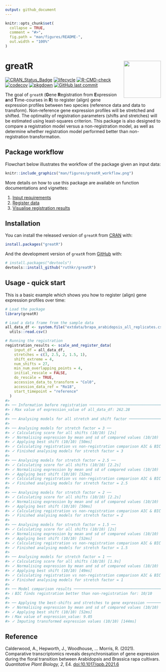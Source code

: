 ```yaml
---
output: github_document
---
```


<!-- README.md is generated from README.Rmd. Please edit that file -->

```r
knitr::opts_chunk$set(
  collapse = TRUE,
  comment = "#>",
  fig.path = "man/figures/README-",
  out.width = "100%"
)
```

# greatR <img src="man/figures/logo.png" align="right" width="120"/>

<!-- badges: start -->
[![CRAN_Status_Badge](https://www.r-pkg.org/badges/version/greatR)](https://cran.r-project.org/package=greatR)
[![lifecycle](https://lifecycle.r-lib.org/articles/figures/lifecycle-stable.svg)](https://lifecycle.r-lib.org/articles/stages.html)
[![R-CMD-check](https://github.com/ruthkr/greatR/workflows/R-CMD-check/badge.svg)](https://github.com/ruthkr/greatR/actions)
[![codecov](https://codecov.io/gh/ruthkr/greatR/branch/master/graph/badge.svg?token=L6TNLEPLLO)](https://app.codecov.io/gh/ruthkr/greatR)
[![pkgdown](https://github.com/ruthkr/greatR/actions/workflows/pkgdown.yaml/badge.svg)](https://github.com/ruthkr/greatR/actions/workflows/pkgdown.yaml)
[![GitHub last commit](https://img.shields.io/github/last-commit/ruthkr/greatR)](https://github.com/ruthkr/greatR/commits/master)
<!-- badges: end -->


The goal of `greatR` (**G**ene **R**egistration from **E**xpression **a**nd **T**ime-courses in **R**) to register (align) gene expression profiles between two species (reference data and data to transform). Non-reference gene expression profiles will be stretched and shifted. The optimality of registration parameters (shifts and stretches) will be estimated using least-squares criterion. This package is also designed to compare a registration model versus a non-registration model, as well as determine whether registration model performed better than non-registration transformation.

## Package workflow

Flowchart below illustrates the workflow of the package given an input data: 

```r
knitr::include_graphics("man/figures/greatR_workflow.png")
```


More details on how to use this package are available on function documentations and vignettes:

1. [Input requirements](https://ruthkr.github.io/greatR/articles/prepare_data.html)
2. [Register data](https://ruthkr.github.io/greatR/articles/register-data.html)
3. [Visualise registration results](https://ruthkr.github.io/greatR/articles/visualise-results.html)

## Installation


You can install the released version of `greatR` from [CRAN](https://CRAN.R-project.org) with:

```r
install.packages("greatR")
```


And the development version of `greatR` from [GitHub](https://github.com/) with:

```r
# install.packages("devtools")
devtools::install_github("ruthkr/greatR")
```

## Usage - quick start

This is a basic example which shows you how to register (align) gene expression profiles over time:

```r
# Load the package
library(greatR)
```

```r
# Load a data frame from the sample data
all_data_df <- system.file("extdata/brapa_arabidopsis_all_replicates.csv", package = "greatR") %>%
  utils::read.csv()

# Running the registration
registration_results <- scale_and_register_data(
    input_df = all_data_df,
    stretches = c(3, 2.5, 2, 1.5, 1),
    shift_extreme = 4,
    num_shifts = 27,
    min_num_overlapping_points = 4,
    initial_rescale = FALSE,
    do_rescale = TRUE,
    accession_data_to_transform = "Col0",
    accession_data_ref = "Ro18",
    start_timepoint = "reference"
  )
#> 
#> ── Information before registration ─────────────────────────────────────────────
#> ℹ Max value of expression_value of all_data_df: 262.28
#> 
#> ── Analysing models for all stretch and shift factor ───────────────────────────
#> 
#> ── Analysing models for stretch factor = 3 ──
#> ✓ Calculating score for all shifts (10/10) [2s]
#> ✓ Normalising expression by mean and sd of compared values (10/10) [55ms]
#> ✓ Applying best shift (10/10) [50ms]
#> ✓ Calculating registration vs non-registration comparison AIC & BIC (10/10) [134ms]
#> ✓ Finished analysing models for stretch factor = 3
#> 
#> ── Analysing models for stretch factor = 2.5 ──
#> ✓ Calculating score for all shifts (10/10) [2.2s]
#> ✓ Normalising expression by mean and sd of compared values (10/10) [55ms]
#> ✓ Applying best shift (10/10) [52ms]
#> ✓ Calculating registration vs non-registration comparison AIC & BIC (10/10) [113ms]
#> ✓ Finished analysing models for stretch factor = 2.5
#> 
#> ── Analysing models for stretch factor = 2 ──
#> ✓ Calculating score for all shifts (10/10) [2.2s]
#> ✓ Normalising expression by mean and sd of compared values (10/10) [47ms]
#> ✓ Applying best shift (10/10) [50ms]
#> ✓ Calculating registration vs non-registration comparison AIC & BIC (10/10) [99ms]
#> ✓ Finished analysing models for stretch factor = 2
#> 
#> ── Analysing models for stretch factor = 1.5 ──
#> ✓ Calculating score for all shifts (10/10) [2s]
#> ✓ Normalising expression by mean and sd of compared values (10/10) [51ms]
#> ✓ Applying best shift (10/10) [52ms]
#> ✓ Calculating registration vs non-registration comparison AIC & BIC (10/10) [102ms]
#> ✓ Finished analysing models for stretch factor = 1.5
#> 
#> ── Analysing models for stretch factor = 1 ──
#> ✓ Calculating score for all shifts (10/10) [1.9s]
#> ✓ Normalising expression by mean and sd of compared values (10/10) [49ms]
#> ✓ Applying best shift (10/10) [49ms]
#> ✓ Calculating registration vs non-registration comparison AIC & BIC (10/10) [108ms]
#> ✓ Finished analysing models for stretch factor = 1
#> 
#> ── Model comparison results ────────────────────────────────────────────────────
#> ℹ BIC finds registration better than non-registration for: 10/10
#> 
#> ── Applying the best-shifts and stretches to gene expression ───────────────────
#> ✓ Normalising expression by mean and sd of compared values (10/10) [48ms]
#> ✓ Applying best shift (10/10) [52ms]
#> ℹ Max value of expression_value: 9.05
#> ✓ Imputing transformed expression values (10/10) [144ms]
```


## Reference

Calderwood, A., Hepworth, J., Woodhouse, ... Morris, R. (2021). Comparative transcriptomics reveals desynchronisation of gene expression during the floral transition between Arabidopsis and Brassica rapa cultivars. *Quantitative Plant Biology, 2*, E4. [doi:10.1017/qpb.2021.6](https://www.cambridge.org/core/journals/quantitative-plant-biology/article/comparative-transcriptomics-reveals-desynchronisation-of-gene-expression-during-the-floral-transition-between-arabidopsis-and-brassica-rapa-cultivars/811BFDFA14F4BCC9C7F0ECC7CE103BB6)



